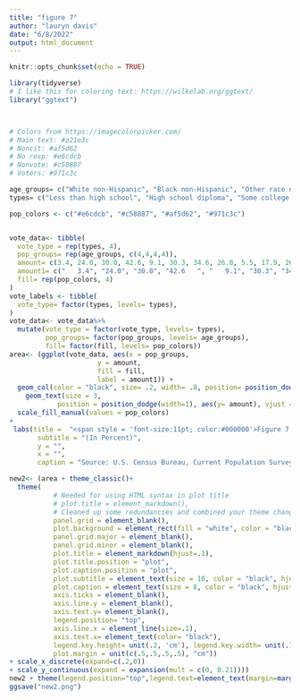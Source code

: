 ```yaml
---
title: "figure 7"
author: "lauryn davis"
date: "6/8/2022"
output: html_document
---
```


```r
knitr::opts_chunk$set(echo = TRUE)
```

```r
library(tidyverse)
# I like this for coloring text: https://wilkelab.org/ggtext/
library("ggtext")



# Colors from https://imagecolorpicker.com/
# Main text: #a21e3c
# Noncit: #af5d62
# No resp: #e6cdcb
# Nonvote: #c58887
# Voters: #971c3c
```

```r
age_groups= c("White non-Hispanic", "Black non-Hispanic", "Other race non-Hispanic", "Hispanic")
types= c("Less than high school", "High school diploma", "Some college or", "Bachelor's degree")

pop_colors <- c("#e6cdcb", "#c58887", "#af5d62", "#971c3c")


vote_data<- tibble(
  vote_type = rep(types, 4),
  pop_groups= rep(age_groups, c(4,4,4,4)),
  amount= c(3.4, 24.0, 30.0, 42.6, 9.1, 30.3, 34.6, 26.0, 5.5, 17.9, 26.1, 50.6, 13.1, 25.4, 34.9, 26.6),
  amount1= c("   3.4", "24.0", "30.0", "42.6   ", "   9.1", "30.3", "34.6", "26.0", "   5.5", "  17.9", "26.1", "50.6   ", "   13.1", "25.4", "34.9", "26.6  "),
  fill= rep(pop_colors, 4)
)
vote_labels <- tibble(
  vote_type= factor(types, levels= types),
)
vote_data<- vote_data%>%
  mutate(vote_type = factor(vote_type, levels= types),
         pop_groups= factor(pop_groups, levels= age_groups),
         fill= factor(fill, levels= pop_colors))
area<- (ggplot(vote_data, aes(x = pop_groups, 
                      y = amount, 
                      fill = fill, 
                      label = amount1)) +
  geom_col(color = "black", size= .2, width= .8, position= position_dodge(width= .9))+
    geom_text(size = 3, 
            position = position_dodge(width=1), aes(y= amount), vjust =-.8, color= "black")+
  scale_fill_manual(values = pop_colors) 
+
 labs(title =  "<span style = 'font-size:11pt; color:#000000'>Figure 7.</span></p><p><span style = 'font-size:12pt; color:#a21e3c'><b>Composition of American Voters by Educational Detainment and Race</p><p><span style = 'font-size:12pt; color:#a21e3c'><b>and Hispanic Origin: 2016</span></p>",
       subtitle = "(In Percent)",
       y = "",
       x = "",
       caption = "Source: U.S. Census Bureau, Current Population Survey, November 1980-2016.") + scale_fill_manual(labels= types, values= pop_colors, name = ""))

new2<- (area + theme_classic()+
  theme(
           # Needed for using HTML syntax in plot title
           # plot.title = element_markdown(), 
           # Cleaned up some redundancies and combined your theme changes into one layer
           panel.grid = element_blank(),
           plot.background = element_rect(fill = "white", color = "black"),
           panel.grid.major = element_blank(),
           panel.grid.minor = element_blank(),
           plot.title = element_markdown(hjust=.1),
           plot.title.position = "plot",
           plot.caption.position = "plot",
           plot.subtitle = element_text(size = 10, color = "black", hjust=.03), 
           plot.caption = element_text(size = 8, color = "black", hjust = 0),
           axis.ticks = element_blank(),
           axis.line.y = element_blank(),
           axis.text.y= element_blank(),
           legend.position= "top",
           axis.line.x = element_line(size=.1),
           axis.text.x= element_text(color= "black"),
           legend.key.height= unit(.2, 'cm'), legend.key.width= unit(.7, 'cm'),
           plot.margin = unit(c(.5,.5,.5,.5), "cm"))
+ scale_x_discrete(expand=c(.2,0))
+ scale_y_continuous(expand = expansion(mult = c(0, 0.21))))
new2 + theme(legend.position="top",legend.text=element_text(margin=margin(r=.2,unit="inch")))+guides(fill=guide_legend(title=NULL))+annotate("text", x= 3.21, y= 62.4, label= "associate's degree", size= 3.1)+coord_cartesian(ylim=c(0,49.5),clip="off")+annotate("text", x= 3.93, y= 62.5, label= "or more", size= 3.1)+coord_cartesian(ylim=c(0,49.5),clip="off")
ggsave("new2.png")
```

